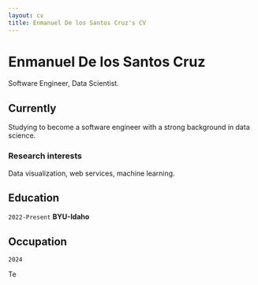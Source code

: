 ```yaml
---
layout: cv
title: Enmanuel De los Santos Cruz's CV
---
```

# Enmanuel De los Santos Cruz
Software Engineer, Data Scientist.




## Currently

Studying to become a software engineer with a strong background in data science. 




### Research interests

Data visualization, web services, machine learning.


## Education

`2022-Present`
__BYU-Idaho__












## Occupation

`2024`

Te




<!-- ### Footer

Last updated: Dec 2024 -->